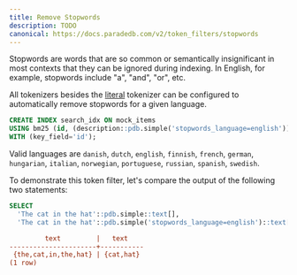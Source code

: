 ```yaml
---
title: Remove Stopwords
description: TODO
canonical: https://docs.paradedb.com/v2/token_filters/stopwords
---
```


Stopwords are words that are so common or semantically insignificant in most contexts that they can be ignored during indexing.
In English, for example, stopwords include "a", "and", "or", etc.

All tokenizers besides the [literal](/v2/tokenizers/available_tokenizers/exact) tokenizer can be configured to automatically remove stopwords
for a given language.

```sql
CREATE INDEX search_idx ON mock_items
USING bm25 (id, (description::pdb.simple('stopwords_language=english')))
WITH (key_field='id');
```

Valid languages are `danish`, `dutch`, `english`, `finnish`, `french`, `german`, `hungarian`, `italian`, `norwegian`, `portuguese`, `russian`, `spanish`, `swedish`.

To demonstrate this token filter, let's compare the output of the following two statements:

```sql
SELECT
  'The cat in the hat'::pdb.simple::text[],
  'The cat in the hat'::pdb.simple('stopwords_language=english')::text[];
```

```ini Expected Response
         text         |   text
----------------------+-----------
 {the,cat,in,the,hat} | {cat,hat}
(1 row)
```
